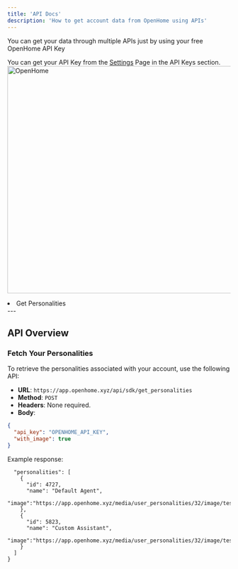 ```yaml
---
title: 'API Docs'
description: 'How to get account data from OpenHome using APIs'
---
```


You can get your data through multiple APIs just by using your free OpenHome API Key

You can get your API Key from the <a href="https://app.openhome.xyz/dashboard/settings">Settings</a> Page in the API Keys section.
<a href='https://app.openhome.xyz/dashboard/settings' target='_blank'>
    <img src='openhome_icons/dev_images/apikey.png' alt='OpenHome' width='512' height='512' />
</a>

<li>Get Personalities</li>
---

## API Overview

### Fetch Your Personalities

To retrieve the personalities associated with your account, use the following API:

- **URL**: `https://app.openhome.xyz/api/sdk/get_personalities`
- **Method**: `POST`
- **Headers**: None required.
- **Body**:

```json
{
  "api_key": "OPENHOME_API_KEY",
  "with_image": true
}
```
Example response:
```json{
  "personalities": [
    {
      "id": 4727,
      "name": "Default Agent",
      "image":"https://app.openhome.xyz/media/user_personalities/32/image/test.png"
    },
    {
      "id": 5823,
      "name": "Custom Assistant",
      "image":"https://app.openhome.xyz/media/user_personalities/32/image/test.png"
    }
  ]
}
```
